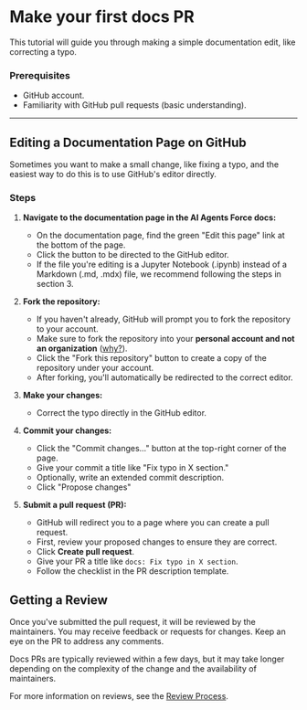 # Make your first docs PR

This tutorial will guide you through making a simple documentation edit, like correcting a typo.

### **Prerequisites**
- GitHub account.
- Familiarity with GitHub pull requests (basic understanding).

---

## Editing a Documentation Page on GitHub

Sometimes you want to make a small change, like fixing a typo, and the easiest way to do this is to use GitHub's editor directly.

### **Steps**

1. **Navigate to the documentation page in the AI Agents Force docs:**
   - On the documentation page, find the green "Edit this page" link at the bottom of the page.
   - Click the button to be directed to the GitHub editor.
   - If the file you're editing is a Jupyter Notebook (.ipynb) instead of a Markdown (.md, .mdx)
        file, we recommend following the steps in section 3.

2. **Fork the repository:**
   - If you haven't already, GitHub will prompt you to fork the repository to your account.
   - Make sure to fork the repository into your **personal account and not an organization** ([why?](../reference/faq.mdx#how-do-i-allow-maintainers-to-edit-my-pr)).
   - Click the "Fork this repository" button to create a copy of the repository under your account.
   - After forking, you'll automatically be redirected to the correct editor.

3. **Make your changes:**
   - Correct the typo directly in the GitHub editor.

4. **Commit your changes:**
   - Click the "Commit changes..." button at the top-right corner of the page.
   - Give your commit a title like "Fix typo in X section."
   - Optionally, write an extended commit description.
   - Click "Propose changes"

5. **Submit a pull request (PR):**
   - GitHub will redirect you to a page where you can create a pull request.
   - First, review your proposed changes to ensure they are correct.
   - Click **Create pull request**.
   - Give your PR a title like `docs: Fix typo in X section`.
   - Follow the checklist in the PR description template.

## Getting a Review

Once you've submitted the pull request, it will be reviewed by the maintainers. You may receive feedback or requests for changes. Keep an eye on the PR to address any comments.

Docs PRs are typically reviewed within a few days, but it may take longer depending on the complexity of the change and the availability of maintainers.

For more information on reviews, see the [Review Process](../reference/review_process.mdx).
